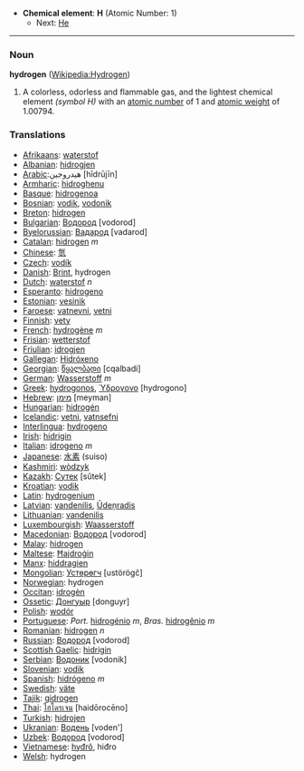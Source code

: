 *'''Chemical element''': '''H''' (Atomic Number: 1)
**Next: [[Helium|He]]
----
=== Noun ===
'''hydrogen''' ([[en:Hydrogen|Wikipedia:Hydrogen]])

# A colorless, odorless and flammable gas, and the lightest chemical element ''(symbol H)'' with an [[atomic number]] of 1 and [[atomic weight]] of 1.00794.

===Translations===
*[[Afrikaans]]: [[waterstof]]
*[[Albanian]]: [[hidrogjen]]
*[[Arabic]]:هيدروجين [hīdrūjīn]
*[[Armharic]]: [[hidroghenu]]
*[[Basque]]: [[hidrogenoa]]
*[[Bosnian]]: [[vodik]], [[vodonik]]
*[[Breton]]: [[hidrogen]]
*[[Bulgarian]]: [[Водород]] [vodorod]
*[[Byelorussian]]: [[Вадарод]] [vadarod]
*[[Catalan]]: [[hidrogen]] ''m''
*[[Chinese]]: [[氫]]
*[[Czech]]: [[vodík]]
*[[Danish]]: [[Brint]], hydrogen
*[[Dutch]]: [[waterstof]] ''n''
*[[Esperanto]]: [[hidrogeno]]
*[[Estonian]]: [[vesinik]]
*[[Faroese]]: [[vatnevni]], [[vetni]]
*[[Finnish]]: [[vety]]
*[[French]]: [[hydrogène]] ''m''
*[[Frisian]]: [[wetterstof]]
*[[Friulian]]: [[idrogjen]]
*[[Gallegan]]: [[Hidróxeno]]
*[[Georgian]]: [[წყალბადი]] [cqalbadi]
*[[German]]: [[Wasserstoff]] ''m''
*[[Greek]]: [[hydrogonos]], [[Ύδρογονο]] [hydrogono]
*[[Hebrew]]: [[מימן]] [meyman]
*[[Hungarian]]: [[hidrogén]]
*[[Icelandic]]: [[vetni]], [[vatnsefni]]
*[[Interlingua]]: [[hydrogeno]]
*[[Irish]]: [[hidrigin]]
*[[Italian]]: [[idrogeno]] ''m''
*[[Japanese]]: [[水素]] (suiso)
*[[Kashmiri]]: [[wòdzyk]]
*[[Kazakh]]: [[Сутек]] [sûtek]
*[[Kroatian]]: [[vodik]]
*[[Latin]]: [[hydrogenium]]
*[[Latvian]]: [[vandenilis]], [[Ūdeņradis]]
*[[Lithuanian]]: [[vandenilis]]
*[[Luxembourgish]]: [[Waasserstoff]]
*[[Macedonian]]: [[Водород]] [vodorod]
*[[Malay]]: [[hidrogen]]
*[[Maltese]]: [[Ħajdroġin]]
*[[Manx]]: [[hiddragien]]
*[[Mongolian]]: [[Устөрөгч]] [ustörögč]
*[[Norwegian]]: hydrogen
*[[Occitan]]: [[idrogèn]]
*[[Ossetic]]: [[Донгуыр]] [donguyr]
*[[Polish]]: [[wodór]]
*[[Portuguese]]: ''Port.'' [[hidrogénio]] ''m'', ''Bras.'' [[hidrogênio]] ''m''
*[[Romanian]]: [[hidrogen]] ''n''
*[[Russian]]: [[Водород]] [vodorod]
*[[Scottish Gaelic]]: [[hidrigin]]
*[[Serbian]]: [[Водоник]] [vodonik]
*[[Slovenian]]: [[vodik]]
*[[Spanish]]: [[hidrógeno]] ''m''
*[[Swedish]]: [[väte]]
*[[Tajik]]: [[gidrogen]]
*[[Thai]]: [[ไฮโดรเจน]] [haidōrocēno]
*[[Turkish]]: [[hidrojen]]
*[[Ukranian]]: [[Водень]] [voden']
*[[Uzbek]]: [[Водород]] [vodorod]
*[[Vietnamese]]: [[hyđrô]], hiđro
*[[Welsh]]: hydrogen